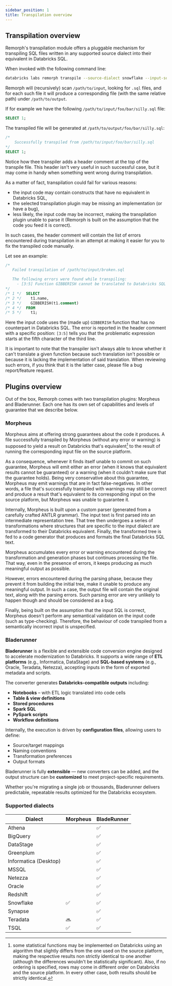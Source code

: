```yaml
---
sidebar_position: 1
title: Transpilation overview
---
```


Transpilation overview
---

Remorph's transpilation module offers a pluggable mechanism for transpiling SQL files written in any supported source dialect into their equivalent in Databricks SQL.

When invoked with the following command line:

```bash
databricks labs remorph transpile --source-dialect snowflake --input-source /path/to/input --output-folder /path/to/output --transpiler-config-path /path/to/config
```

Remorph will (recursively) scan `/path/to/input`, looking for `.sql` files, and for each such file it will produce a corresponding file (with the same relative path) under `/path/to/output`.

If for example we have the following `/path/to/input/foo/bar/silly.sql` file:

```sql
SELECT 1;
```

The transpiled file will be generated at `/path/to/output/foo/bar/silly.sql`:

```sql
/*
    Successfully transpiled from /path/to/input/foo/bar/silly.sql
*/
SELECT 1;
```

Notice how thee transpiler adds a header comment at the top of the transpile file. This header isn't very useful in such successful case, but it may come in handy when something went wrong during transpilation.

As a matter of fact, transpilation could fail for various reasons:
- the input code may contain constructs that have no equivalent in Databricks SQL,
- the selected transpilation plugin may be missing an implementation (or have a bug),
- less likely, the input code may be incorrect, making the transpilation plugin unable to parse it (Remorph is built on the assumption that the code you feed it is correct).

In such cases, the header comment will contain the list of errors encountered during transpilation in an attempt at making it easier for you to fix the transpiled code manually.

Let see an example:

```sql
/*
   Failed transpilation of /path/to/input/broken.sql

   The following errors were found while transpiling:
     - [3:5] Function GIBBERISH cannot be translated to Databricks SQL
*/
/* 1 */  SELECT
/* 2 */    t1.name,
/* 3 */    GIBBERISH(t1.comment)
/* 4 */  FROM
/* 5 */    t1;
```

Here the input code uses the (made up) `GIBBERISH` function that has no counterpart in Databricks SQL. The error is reported in the header comment with a specific position: `[3:5]` tells you that the problematic expression starts at the fifth character of the third line.

It is important to note that the transpiler isn't always able to know whether it can't translate a given function because such translation isn't possible or because it is lacking the implementation of said translation. When reviewing such errors, if you think that it is the latter case, please file a bug report/feature request.

## Plugins overview

Out of the box, Remorph comes with two transpilation plugins: Morpheus and Bladerunner. Each one has its own set of capabilities and levels of guarantee that we describe below.

### Morpheus

Morpheus aims at offering strong guarantees about the code it produces. A file successfully transpiled by Morpheus (without any error or warning) is supposed to yield a result on Databricks that's equivalent[^1] to the result of running the corresponding input file on the source platform.

As a consequence, whenever it finds itself unable to commit on such guarantee, Morpheus will emit either an error (when it knows that equivalent results cannot be guaranteed) or a warning (when it couldn't make sure that the guarantee holds). Being very conservative about this guarantee, Morpheus may emit warnings that are in fact false-negatives. In other words, a file that's successfully transpiled with warnings may still be correct and produce a result that's equivalent to its corresponding input on the source platform, but Morpheus was unable to guarantee it.

Internally, Morpheus is built upon a custom parser (generated from a carefully crafted ANTLR grammar). The input text is first parsed into an intermediate representation tree. That tree then undergoes a series of transformations where structures that are specific to the input dialect are transformed to their Databricks equivalent. Finally, the transformed tree is fed to a code generator that produces and formats the final Databricks SQL text.

Morpheus accumulates every error or warning encountered during the transformation and generation phases but continues processing the file. That way, even in the presence of errors, it keeps producing as much meaningful output as possible.

However, errors encountered during the parsing phase, because they prevent it from building the initial tree, make it unable to produce any meaningful output. In such a case, the output file will contain the original text, along with the parsing errors. Such parsing error are very unlikely to happen though and should be considered as a bug.

Finally, being built on the assumption that the input SQL is correct, Morpheus doesn't perform any semantical validation on the input code (such as type-checking). Therefore, the behaviour of code transpiled from a semantically incorrect input is unspecified.


[^1]: some statistical functions may be implemented on Databricks using an algorithm that slightly differs from the one used on the source platform, making the respective results non strictly identical to one another (although the differences wouldn't be statistically significant). Also, if no ordering is specified, rows may come in different order on Databricks and the source platform. In every other case, both results should be strictly identical.

### Bladerunner

**Bladerunner** is a flexible and extensible code conversion engine designed to accelerate modernization to Databricks. It supports a wide range of **ETL platforms** (e.g., Informatica, DataStage) and **SQL-based systems** (e.g., Oracle, Teradata, Netezza), accepting inputs in the form of exported metadata and scripts.

The converter generates **Databricks-compatible outputs** including:

- **Notebooks** – with ETL logic translated into code cells
- **Table & view definitions**
- **Stored procedures**
- **Spark SQL**
- **PySpark scripts**
- **Workflow definitions**

Internally, the execution is driven by **configuration files**, allowing users to define:

- Source/target mappings  
- Naming conventions  
- Transformation preferences  
- Output formats

Bladerunner is fully **extensible** — new converters can be added, and the output structure can be **customized** to meet project-specific requirements.

Whether you're migrating a single job or thousands, Bladerunner delivers predictable, repeatable results optimized for the Databricks ecosystem.

### Supported dialects

<!-- old table
| Dialect | Morpheus | Bladerunner |
|---------|----------|-------------|
| Snowflake| :white_check_mark: | :white_check_mark: |
| TSQL | :white_check_mark: | :white_check_mark: |
| Teradata| :soon: | :white_check_mark: |
-->


| Dialect                 | Morpheus            | BladeRunner         |
|-------------------------|---------------------|---------------------|
| Athena                  |                     | :white_check_mark: |
| BigQuery                |                     | :white_check_mark: |
| DataStage               |                     | :white_check_mark: |
| Greenplum              |                     | :white_check_mark: |
| Informatica (Desktop)   |                     | :white_check_mark: |
| MSSQL                   |                     | :white_check_mark: |
| Netezza                 |                     | :white_check_mark: |
| Oracle                  |                     | :white_check_mark: |
| Redshift                |                     | :white_check_mark: |
| Snowflake              | :white_check_mark:  | :white_check_mark: |
| Synapse                 |                     | :white_check_mark: |
| Teradata               | :soon:              | :white_check_mark: |
| TSQL                    | :white_check_mark:  | :white_check_mark: |

